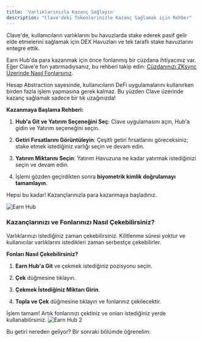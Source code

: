 ```yaml
---
title: 'Varlıklarınızla Kazanç Sağlayın'
description: "Clave'deki Tokenlerinizle Kazanç Sağlamak için Rehber"
---
```


Clave'de, kullanıcıların varlıklarını bu havuzlarda stake ederek pasif gelir elde etmelerini sağlamak için DEX Havuzları ve tek taraflı stake havuzlarını entegre ettik.

Earn Hub'da para kazanmak için önce fonlanmış bir cüzdana ihtiyacınız var. Eğer Clave'e fon yatırmadıysanız, bu rehberi takip edin: [Cüzdanınızı ZKsync Üzerinde Nasıl Fonlarsınız](how-to-fund-your-wallet-on-zksync).

Hesap Abstraction sayesinde, kullanıcıların DeFi uygulamalarını kullanırken birden fazla işlem yapmasına gerek kalmaz. Bu yüzden Clave üzerinde kazanç sağlamak sadece bir tık uzağınızda!

**Kazanmaya Başlama Rehberi:**

1. **Hub'a Git ve Yatırım Seçeneğini Seç**: Clave uygulamasını açın, Hub'a gidin ve Yatırım seçeneğini seçin.

2. **Getiri Fırsatlarını Görüntüleyin**: Çeşitli getiri fırsatlarını göreceksiniz; stake etmek istediğiniz varlığı seçin ve devam edin.

3. **Yatırım Miktarını Seçin**: Yatırım Havuzuna ne kadar yatırmak istediğinizi seçin ve devam edin.

4. İşlemi gözden geçirdikten sonra **biyometrik kimlik doğrulamayı tamamlayın**.

Hepsi bu kadar! Kazançlarınızla para kazanmaya başladınız.

![Earn Hub](images/earn1.png)

### Kazançlarınızı ve Fonlarınızı Nasıl Çekebilirsiniz?

Varlıklarınızı istediğiniz zaman çekebilirsiniz. Kilitlenme süresi yoktur ve kullanıcılar varlıklarını istedikleri zaman serbestçe çekebilirler.

**Fonları Nasıl Çekebilirsiniz?**

1. **Earn Hub'a Git** ve çekmek istediğiniz pozisyonu seçin.

2. **Çek** düğmesine tıklayın.

3. **Çekmek İstediğiniz Miktarı Girin**.

4. **Topla ve Çek** düğmesine tıklayın ve fonlarınız çekilecektir.

İşlem tamam! Artık fonlarınızı çektiniz ve onları istediğiniz yerde kullanabilirsiniz.
![Earn Hub 2](images/earn2.png)

Bu getiri nereden geliyor? Bir sonraki bölümde öğrenelim:
